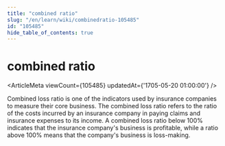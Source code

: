 ```yaml
---
title: "combined ratio"
slug: "/en/learn/wiki/combinedratio-105485"
id: "105485"
hide_table_of_contents: true
---
```



# combined ratio

<ArticleMeta viewCount={105485} updatedAt={'1705-05-20 01:00:00'} />

Combined loss ratio is one of the indicators used by insurance companies to measure their core business. The combined loss ratio refers to the ratio of the costs incurred by an insurance company in paying claims and insurance expenses to its income. A combined loss ratio below 100% indicates that the insurance company's business is profitable, while a ratio above 100% means that the company's business is loss-making.
